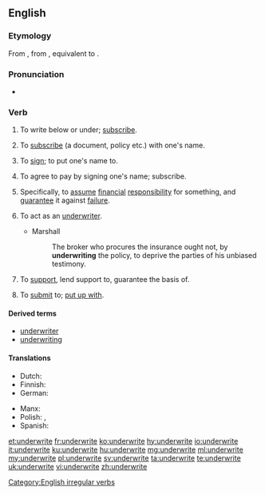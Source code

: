 ==English==

===Etymology===
From {{etyl|enm|en}} {{m|enm|underwriten}}, from {{etyl|ang|en}} {{m|ang|underwrītan||to write at the foot of, write under, subscribe}}, equivalent to {{prefix|under|write|lang=en}}.

===Pronunciation===
* {{IPA|/ˈʌndəɹaɪt/|/ʌndəˈɹaɪt/|lang=en}}

===Verb===
{{en-verb|underwrites|underwriting|underwrote|underwritten}}

# {{label|en|transitive}} To write below or under; [[subscribe]].
# {{label|en|transitive|intransitive|obsolete}} To [[subscribe]] (a document, policy etc.) with one's name.
# {{label|en|transitive}} To [[sign]]; to put one's name to.
# {{label|en|transitive}} To agree to pay by signing one's name; subscribe.
# {{label|en|transitive}} Specifically, to [[assume]] [[financial]] [[responsibility]] for something, and [[guarantee]] it against [[failure]].
# {{label|en|intransitive}} To act as an [[underwriter]].
#* Marshall
#*: The broker who procures the insurance ought not, by '''underwriting''' the policy, to deprive the parties of his unbiased testimony.
# {{label|en|transitive}} To [[support]], lend support to, guarantee the basis of.
# {{label|en|transitive}} To [[submit]] to; [[put up with]].

====Derived terms====
* [[underwriter]]
* [[underwriting]]

====Translations====
{{trans-top|to assume financial responsibility for something}}
* Dutch: {{t+|nl|onderschrijven}}
* Finnish: {{t+|fi|allekirjoittaa}}
* German: {{t+|de|unterschreiben}}
{{trans-mid}}
* Manx: {{t|gv|fo-yial}}
* Polish: {{t+|pl|odpisać}}, {{t+|pl|ubezpieczyć}}
* Spanish: {{t+|es|suscribir}}
{{trans-bottom}}

[[Category:English irregular verbs]]

[[et:underwrite]]
[[fr:underwrite]]
[[ko:underwrite]]
[[hy:underwrite]]
[[io:underwrite]]
[[it:underwrite]]
[[ku:underwrite]]
[[hu:underwrite]]
[[mg:underwrite]]
[[ml:underwrite]]
[[my:underwrite]]
[[pl:underwrite]]
[[sv:underwrite]]
[[ta:underwrite]]
[[te:underwrite]]
[[uk:underwrite]]
[[vi:underwrite]]
[[zh:underwrite]]